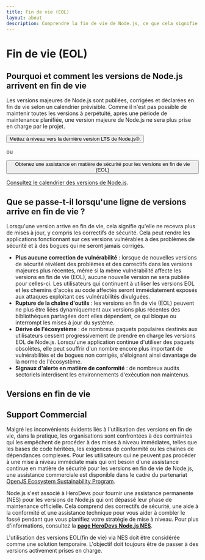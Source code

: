 ```yaml
---
title: Fin de vie (EOL)
layout: about
description: Comprendre la fin de vie de Node.js, ce que cela signifie pour la sécurité, les outils et la conformité, ainsi que les détails de la version EOL et les options d'assistance commerciale.
---
```


# Fin de vie (EOL)

## Pourquoi et comment les versions de Node.js arrivent en fin de vie

Les versions majeures de Node.js sont publiées, corrigées et déclarées en fin de vie selon un calendrier prévisible. Comme il n'est pas possible de maintenir toutes les versions à perpétuité, après une période de maintenance planifiée, une version majeure de Node.js ne sera plus prise en charge par le projet.

<div className="flex flex-col items-start gap-4 xl:flex-row xl:items-center">
  <Button kind="primary" href="/download" className="flex-1">
    <span>Mettez à niveau vers la dernière version LTS de Node.js®.</span>
  </Button>

<span>ou</span>

  <Button as="a" kind="warning" href="/esp/herodevs" className="flex-1">
    <span>Obtenez une assistance en matière de sécurité pour les versions en fin de vie (EOL)</span>
  </Button>
</div>

[Consultez le calendrier des versions de Node.js](/about/releases/).

## Que se passe-t-il lorsqu'une ligne de versions arrive en fin de vie ?

Lorsqu'une version arrive en fin de vie, cela signifie qu'elle ne recevra plus de mises à jour, y compris les correctifs de sécurité. Cela peut rendre les applications fonctionnant sur ces versions vulnérables à des problèmes de sécurité et à des bogues qui ne seront jamais corrigés.

- **Plus aucune correction de vulnérabilité** : lorsque de nouvelles versions de sécurité révèlent des problèmes et des correctifs dans les versions majeures plus récentes, même si la même vulnérabilité affecte les versions en fin de vie (EOL), aucune nouvelle version ne sera publiée pour celles-ci. Les utilisateurs qui continuent à utiliser les versions EOL et les chemins d'accès au code affectés seront immédiatement exposés aux attaques exploitant ces vulnérabilités divulguées.
- **Rupture de la chaîne d'outils** : les versions en fin de vie (EOL) peuvent ne plus être liées dynamiquement aux versions plus récentes des bibliothèques partagées dont elles dépendent, ce qui bloque ou interrompt les mises à jour du système.
- **Dérive de l'écosystème** : de nombreux paquets populaires destinés aux utilisateurs cessent progressivement de prendre en charge les versions EOL de Node.js. Lorsqu'une application continue d'utiliser des paquets obsolètes, elle peut souffrir d'un nombre encore plus important de vulnérabilités et de bogues non corrigés, s'éloignant ainsi davantage de la norme de l'écosystème.
- **Signaux d'alerte en matière de conformité** : de nombreux audits sectoriels interdisent les environnements d'exécution non maintenus.

## Versions en fin de vie

<EOLReleaseTable />

## Support Commercial

Malgré les inconvénients évidents liés à l'utilisation des versions en fin de vie, dans la pratique, les organisations sont confrontées à des contraintes qui les empêchent de procéder à des mises à niveau immédiates, telles que les bases de code héritées, les exigences de conformité ou les chaînes de dépendances complexes. Pour les utilisateurs qui ne peuvent pas procéder à une mise à niveau immédiate mais qui ont besoin d'une assistance continue en matière de sécurité pour les versions en fin de vie de Node.js, une assistance commerciale est disponible dans le cadre du partenariat [OpenJS Ecosystem Sustainability Program](https://openjsf.org/blog/ecosystem-sustainability-program).

Node.js s'est associé à HeroDevs pour fournir une assistance permanente (NES) pour les versions de Node.js qui ont dépassé leur phase de maintenance officielle. Cela comprend des correctifs de sécurité, une aide à la conformité et une assistance technique pour vous aider à combler le fossé pendant que vous planifiez votre stratégie de mise à niveau. Pour plus d'informations, consultez la [**page HeroDevs Node.js NES**](https://nodejs.org/esp/herodevs).

L'utilisation des versions EOL(fin de vie) via NES doit être considérée comme une solution temporaire. L'objectif doit toujours être de passer à des versions activement prises en charge.
